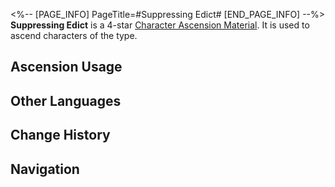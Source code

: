 <%-- [PAGE_INFO]
PageTitle=#Suppressing Edict#
[END_PAGE_INFO] --%>
{{Item Infobox
|id          = 110417
|image       = Item Suppressing Edict.png
|type        = Character Ascension Material
|invCategory = Upgrade Materials
|rarity      = 4
|effect      = Parts used in the Xianzhou ingenium technology. Can be used for the Ascension of Imaginary characters.
|description = After Rubert unleashed the calamity of inorganic life, the aurumaton in Xianzhou also rebelled and began a ruthless slaughter. To ensure that the turmoil does not resurface, the craftsmen imposed imprisonment using talismans, stripping the aurumaton of their ability to think.
|source1     = [[Stagnant Shadow: Artisanship Commission]]
|source2     = [[Omni-Synthesizer]] &mdash; Material Exchange
}}
{{Description|''"What on earth did you do to make this fellow go mad?"''<br />''"I didn't do anything! I just... cleaned that golden talisman a bit."''}}
'''Suppressing Edict''' is a 4-star [[Character Ascension Material]]. It is used to ascend characters of the {{Color|undefined|link=1}} type.

==Ascension Usage==
{{Ascension Usage}}

==Other Languages==
{{Other Languages
|en   = Suppressing Edict
|zhs  = 镇灵敕符
|zht  = 鎮靈敕符
|ja   = 霊鎮めの勅符
|ko   = 진령칙부
|es   = Edicto de la contención
|fr   = Décret de censure
|ru   = Усмиряющий талисман
|th   = Suppressing Edict
|vi   = Trấn Linh Sắc Phù
|de   = Unterdrückungsedikt
|id   = Suppressing Edict
|pt   = Decreto de Supressão
}}

==Change History==
{{Change History|1.0}}

==Navigation==
{{Upgrade Material Navbox}}